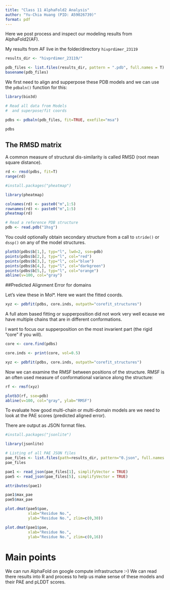 ```yaml
---
title: "Class 11 AlphaFold2 Analysis"
author: "Yu-Chia Huang (PID: A59026739)"
format: pdf
---
```


Here we post process and inspect our modeling results from AlphaFold2(AF).

My results from AF live in the folder/directory `hivprdimer_23119`

```r
results_dir <- "hivprdimer_23119/"

pdb_files <- list.files(results_dir, pattern = ".pdb", full.names = T)
basename(pdb_files)
```

We first need to align and supperpose these PDB models and we can use the `pdbaln()` function for this:

```r
library(bio3d)

# Read all data from Models 
#  and superpose/fit coords

pdbs <- pdbaln(pdb_files, fit=TRUE, exefile="msa")
```

```r
pdbs
```


## The RMSD matrix

A common measure of structural dis-similarity is called RMSD (root mean square distance).

```r
rd <- rmsd(pdbs, fit=T)
range(rd)
```

```r
#install.packages("pheatmap")
```


```r
library(pheatmap)

colnames(rd) <- paste0("m",1:5)
rownames(rd) <- paste0("m",1:5)
pheatmap(rd)
```

```r
# Read a reference PDB structure
pdb <- read.pdb("1hsg")
```


You could optionally obtain secondary structure from a call to `stride()` or `dssp()` on any of the model structures.

```r
plotb3(pdbs$b[1,], typ="l", lwd=2, sse=pdb)
points(pdbs$b[2,], typ="l", col="red")
points(pdbs$b[3,], typ="l", col="blue")
points(pdbs$b[4,], typ="l", col="darkgreen")
points(pdbs$b[5,], typ="l", col="orange")
abline(v=100, col="gray")
```


##Predicted Alignment Error for domains

Let's view these in Mol*. Here we want the fitted coords.

```r
xyz <- pdbfit(pdbs, core.inds, outpath="corefit_structures")
```

A full atom based fitting or supperposition did not work very well ecause we have multiple chains that are in different conformations.

I want to focus our supperposition on the most invarient part (the rigid "core" if you will).

```r
core <- core.find(pdbs)
```

```r
core.inds <- print(core, vol=0.5)
```

```r
xyz <- pdbfit(pdbs, core.inds, outpath="corefit_structures")
```

Now we can examine the RMSF between positions of the structure. RMSF is an often used measure of conformational variance along the structure:

```r
rf <- rmsf(xyz)

plotb3(rf, sse=pdb)
abline(v=100, col="gray", ylab="RMSF")
```

To evaluate how good multi-chain or multi-domain models are we need to look at the PAE scores (predicted aligned error).

There are output as JSON format files.

```r
#install.packages("jsonlite")
```


```r
library(jsonlite)

# Listing of all PAE JSON files
pae_files <- list.files(path=results_dir, pattern="0.json", full.names = TRUE)
pae_files
```

```r
pae1 <- read_json(pae_files[1], simplifyVector = TRUE)
pae5 <- read_json(pae_files[5], simplifyVector = TRUE)
```

```r
attributes(pae1)
```

```r
pae1$max_pae
pae5$max_pae
```

```r
plot.dmat(pae5$pae,
          xlab="Residue No.",
          ylab="Residue No.", zlim=c(0,30))
```

```r
plot.dmat(pae1$pae,
          xlab="Residue No.",
          ylab="Residue No.", zlim=c(0,16))
```

# Main points

We can run AlphaFold on google compute infrastructure :-)
We can read there results into R and process to help us make sense of these models and their PAE and pLDDT scores.


